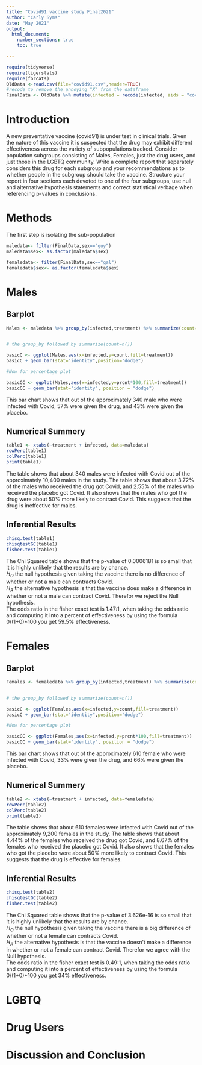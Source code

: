 ```yaml
---
title: "Covid91 vaccine study Final2021"
author: "Carly Syms"
date: "May 2021"
output: 
  html_document:
    number_sections: true
    toc: true

---
```


```r
require(tidyverse)
require(tigerstats)
require(forcats)
OldData <-read.csv(file="covid91.csv",header=TRUE)
#recode to remove the annoying "X" from the dataframe
FinalData <- OldData %>% mutate(infected = recode(infected, aids = "covid", none = "OK" )) %>% select(-one_of("X"))
```

# Introduction

A new  preventative vaccine (covid91) is under test in clinical trials. Given the nature of this vaccine it is suspected that the drug may exhibit different effectiveness across the variety of subpopulations tracked. Consider population subgroups consisting of Males, Females, just the drug users, and just those in the LGBTQ community. Write a complete report that separately considers this drug for each subgroup and your recommendations as to whether people in the subgroup should take the vaccine. Structure your report in four sections each devoted to one of the four subgroups, use null and alternative hypothesis statements and correct statistical verbage when referencing p-values in conclusions.

# Methods 

The first step is isolating the sub-population 

```r
maledata<- filter(FinalData,sex=="guy")
maledata$sex<- as.factor(maledata$sex)
```
```r
femaledata<- filter(FinalData,sex=="gal")
femaledata$sex<- as.factor(femaledata$sex)
```

# Males 

## Barplot

```r

Males <- maledata %>% group_by(infected,treatment) %>% summarize(count=n()) %>% mutate(prcnt=count/sum(count))


# the group_by followed by summarize(count=n())

basicC <- ggplot(Males,aes(x=infected,y=count,fill=treatment))
basicC + geom_bar(stat="identity",position="dodge")

#Now for percentage plot

basicCC <- ggplot(Males,aes(x=infected,y=prcnt*100,fill=treatment)) 
basicCC + geom_bar(stat="identity", position = "dodge")
```

This bar chart shows that out of the approximately 340 male who were infected with Covid, 57% were given the drug, and 43% were given the placebo.

## Numerical Summery

```r
table1 <- xtabs(~treatment + infected, data=maledata)
rowPerc(table1)
colPerc(table1)
print(table1)
```

The table shows that about 340 males were infected with Covid out of the approximately 10,400 males in the study. The table shows that about 3.72% of the males who received the drug got Covid, and 2.55% of the males who received the placebo got Covid. It also shows that the males who got the drug were about 50% more likely to contract Covid. This suggests that the drug is ineffective for males. 

## Inferential Results

```r
chisq.test(table1)
chisqtestGC(table1)
fisher.test(table1)
```

The Chi Squared table shows that the p-value of 0.0006181 is so small that it is highly unlikely that the results are by chance.  
$H_O$ the null hypothesis given taking the vaccine there is no difference of whether or not a male can contracts Covid.  
$H_A$ the alternative hypothesis is that the vaccine does make a difference in whether or not a male can contract Covid. Therefor we reject the Null hypothesis.   
The odds ratio in the fisher exact test is 1.47:1, when taking the odds ratio and computing it into a percent of effectiveness by using the formula 0/(1+0)*100 you get 59.5% effectiveness. 

# Females

## Barplot

```r

Females <- femaledata %>% group_by(infected,treatment) %>% summarize(count=n()) %>% mutate(prcnt=count/sum(count))


# the group_by followed by summarize(count=n())

basicC <- ggplot(Females,aes(x=infected,y=count,fill=treatment))
basicC + geom_bar(stat="identity",position="dodge")

#Now for percentage plot

basicCC <- ggplot(Females,aes(x=infected,y=prcnt*100,fill=treatment)) 
basicCC + geom_bar(stat="identity", position = "dodge")
```

This bar chart shows that out of the approximately 610 female who were infected with Covid, 33% were given the drug, and 66% were given the placebo.

## Numerical Summery

```r
table2 <- xtabs(~treatment + infected, data=femaledata)
rowPerc(table2)
colPerc(table2)
print(table2)
```

The table shows that about 610 females were infected with Covid out of the approximately 9,200 females in the study. The table shows that about 4.44% of the females who received the drug got Covid, and 8.67% of the females who received the placebo got Covid. It also shows that the females who got the placebo were about 50% more likely to contract Covid. This suggests that the drug is effective for females. 

## Inferential Results

```r
chisq.test(table2)
chisqtestGC(table2)
fisher.test(table2)
```

The Chi Squared table shows that the p-value of 3.626e-16 is so small that it is highly unlikely that the results are by chance.  
$H_O$ the null hypothesis given taking the vaccine there is a big difference of whether or not a female can contracts Covid.  
$H_A$ the alternative hypothesis is that the vaccine doesn't make a difference in whether or not a female can contract Covid. Therefor we agree with the Null hypothesis.   
The odds ratio in the fisher exact test is 0.49:1, when taking the odds ratio and computing it into a percent of effectiveness by using the formula 0/(1+0)*100 you get 34% effectiveness.

# LGBTQ

# Drug Users

# Discussion and Conclusion  
